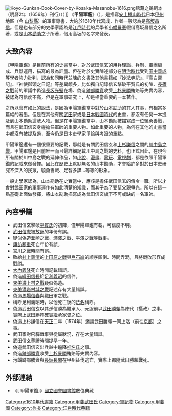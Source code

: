 {{Unreferenced |time=2011-04-05T02:59:09+00:00 }}
[[File:Koyo-Gunkan-Book-Cover-by-Kosaka-Masanobu-1616.png|thumb]]館藏之鵜飼本（明曆2年（1656年）刊行）））]]
《'''甲陽軍鑑'''》（{{jpn|j=甲陽軍鑑|hg=こうようぐんかん|rm=Kōyō Gunkan|f=y}}），是描寫[[安土桃山時代|安土桃山時代]]日本[[甲州|甲州]]地區（今 [[山梨縣|山梨縣]]）的軍事專書，大約於1610年代寫成，作者一般認為是[[高坂昌信|高坂昌信]]。但是也有部分的史學家認為是[[江戶時代|江戶時代]]的兵學者[[小幡景憲|小幡景憲]]假借高坂昌信之名所著，或是[[山本勘助|山本勘助]]之子所著，借用高坂的名字來發表。

==大致內容==
《甲陽軍鑑》是目前所有的史書當中，對於[[武田信玄|武田信玄]]的用兵理論、兵制、軍團編成、兵器運用，描寫的最為詳盡。但在對於史實陳述部分在[[明治時代|明治時代]]受到[[田中義成|田中義成]]等學者強力批判，認為和同時代並陳的文書及其他書籍如『妙法寺記』、『高白齋記』、『神使御頭之日記』等差異頗多，比如獨自記錄信玄擊破平賀氏的初陣、[[長篠之戰|長篠之戰]]前的軍議中偽造[[長坂光堅|長坂光堅]]在場、偽造[[跡部勝資|跡部勝資]]收受[[上杉景勝|上杉景勝]]賄賂等失實內容，被認為可信度不高，但是在軍事研究上，卻是相當重要的一本著作。

之所以會有如此的說法，是因為甲陽軍鑑當中對於[[山本勘助|山本勘助]]的其人其事，有相當多篇幅的著墨。但是在其他有關[[武田|武田]]家或是[[日本|日本]][[战国时代_(日本)|戰國時代]]的史書，都沒有任何一本提及到山本勘助這號人物。但是在甲陽軍鑑當中，山本勘助被描寫成一位驍勇善戰，而且在武田信玄身邊擔任軍師的重要人物。如此重要的人物，為何在其他的史書當中都沒有被提及過，至今仍是日本史學家爭論與考證的重點。

甲陽軍鑑還有一個很重要的記載，那就是有關武田信玄和[[上杉謙信|上杉謙信]]之間的[[川中島之戰|川中島之戰]]。甲陽軍鑑是目前唯一而且最詳細記載川中島之戰的史料，也正式因此，在現今所有關於川中島之戰的延伸作品，如[[小說|小說]]、[[漫畫|漫畫]]、[[電玩|電玩]]、[[電視劇|電視劇]]，都是依照甲陽軍鑑的記載來做發揮。因此在歷史上默默無名的山本勘助，才會給許多對於日本史研究不深入的民眾，驍勇善戰、足智多謀…等等的形象。

一般史學家認為，山本勘助在史實當中，應該是擔任武田信玄的傳令一職。所以才會對武田家的軍事運作有如此清楚的知識，而其子為了要幫父親爭光。所以在這一點基礎上面做發揮，將山本勘助描寫成為武田信玄旗下不可或缺的一名軍師。

==內容爭議==
*武田信玄擊破[[平賀氏|平賀氏]]的初陣，僅甲陽軍鑑有載，可信度不明。
*[[武田信虎|武田信虎]]被[[放逐|放逐]]的年份有誤。
*疑似偽造[[韮崎之戰|韮崎之戰]]、[[瀨澤之戰|瀨澤之戰]]、平澤之戰等戰事。
*[[諏訪賴重|諏訪賴重]]死亡年份有誤。
*[[宮川之戰|宮川之戰]]時間有誤。
*敗給[[村上義清|村上義清]]的[[上田原之戰|上田原之戰]]與[[戶石崩|戶石崩]]的順序顛倒、時間弄混，且將戰敗形容成戰勝。
*[[大內義隆|大內義隆]]死亡時間記載錯誤。
*偽造[[織田信長|織田信長]]給[[足利義昭|足利義昭]]的信件。
*[[東美濃上村之戰|東美濃上村之戰]]疑似偽造。
*[[東美濃岩村城之戰|東美濃岩村城之戰]]記述存有大量錯誤。
*偽造[[馬場信春|馬場信春]]與織田軍之戰。
*稱呼足利義昭時，以他死亡後的[[法名|法名]]稱呼。
*偽造武田信玄以其孫信勝為繼承人、元服前以[[武田勝賴|武田勝賴]]為陣代（攝政）之事，實際上武田勝賴確實繼承家督之位。
*偽造上杉謙信在[[天正_(日本)|天正]]二年（1574年）邀請武田勝賴一同上洛（前往[[京都|京都]]）之事。
*武田家對飛驒戰事與從屬狀況，存在大量錯誤。
*武田信玄葬禮時間提早一年。
*偽造武田信玄出兵越中逼降[[椎名氏|椎名氏]]之事。
*偽造[[跡部勝資|跡部勝資]]收受[[上杉景勝|上杉景勝]]賄賂等失實內容。
*污衊跡部勝資與[[長坂長閑|長坂長閑]]在甲州征伐逃亡，實際上都隨武田勝賴戰死。

==外部連結==
*{{open access}}《[{{NDLDC|2608367}} 甲陽軍鑑]》[[國立國會圖書館|國立國會圖書館]]數位典藏

[[Category:1610年代書籍|Category:1610年代書籍]]
[[Category:甲斐武田氏|Category:甲斐武田氏]]
[[Category:軍記物|Category:軍記物]]
[[Category:甲斐國|Category:甲斐國]]
[[Category:兵书|Category:兵书]]
[[Category:江戶時代典籍|Category:江戶時代典籍]]